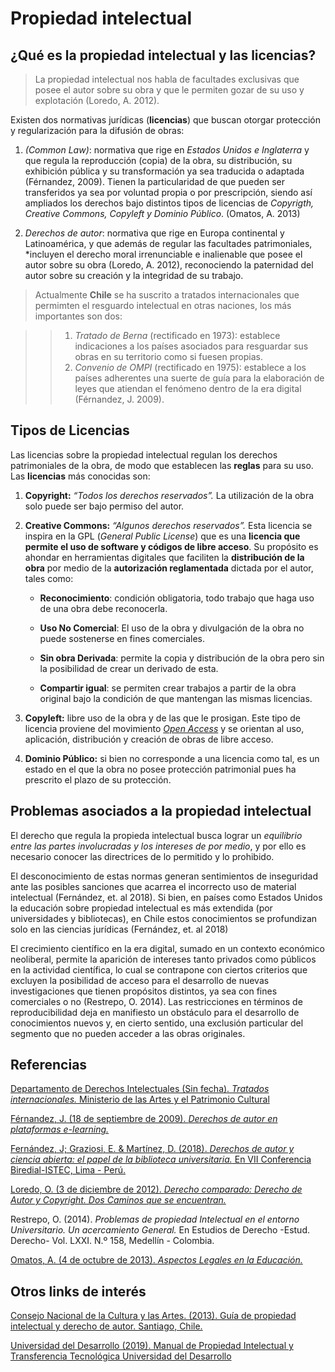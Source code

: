 # Propiedad intelectual {#propiedad}

## ¿Qué es la propiedad intelectual y las licencias?

> La propiedad intelectual nos habla de facultades exclusivas que posee el autor sobre su obra y que le permiten gozar de su uso y explotación (Loredo, A. 2012).

Existen dos normativas jurídicas (**licencias**) que buscan otorgar protección y regularización para la difusión de obras:

1. _(Common Law)_: normativa que rige en *Estados Unidos e Inglaterra* y que regula la reproducción (copia) de la obra, su distribución, su exhibición pública y su transformación ya sea traducida o adaptada (Férnandez, 2009). Tienen la particularidad de que pueden ser transferidos ya sea por voluntad propia o por prescripción, siendo así ampliados los derechos bajo distintos tipos de licencias de _Copyrigth, Creative Commons, Copyleft y Dominio Público_. (Omatos, A. 2013)

2. _Derechos de autor_: normativa que rige en Europa continental y Latinoamérica, y que además de regular las facultades patrimoniales, *incluyen el derecho moral irrenunciable e inalienable que posee el autor sobre su obra (Loredo, A. 2012), reconociendo la paternidad del autor sobre su creación y la integridad de su trabajo.

> Actualmente **Chile** se ha suscrito a tratados internacionales que permimten el resguardo intelectual en otras naciones, los más importantes son dos:

>> 1.  *Tratado de Berna* (rectificado en 1973): establece indicaciones a los países asociados para resguardar sus obras en su territorio como si fuesen propias.
  2. *Convenio de OMPI* (rectificado en 1975):  establece a los países adherentes una suerte de guía para la elaboración de leyes que atiendan el fenómeno dentro de la era digital (Férnandez, J. 2009). 

## Tipos de Licencias

Las licencias sobre la propiedad intelectual regulan los derechos patrimoniales de la obra, de modo que establecen las **reglas** para su uso. Las **licencias** más conocidas son:

1. **Copyright:** _"Todos los derechos reservados"._ La utilización de la obra solo puede ser bajo permiso del autor.

2. **Creative Commons:** _"Algunos derechos reservados"._ Esta licencia se inspira en la GPL (*General Public License*) que es una **licencia que permite el uso de software y códigos de libre acceso**. Su propósito es ahondar en herramientas digitales que faciliten la **distribución de la obra** por medio de la **autorización reglamentada** dictada por el autor, tales como:  

    + **Reconocimiento**: condición obligatoria, todo trabajo que haga uso de una obra debe reconocerla.  
  
    + **Uso No Comercial**: El uso de la obra y divulgación de la obra no puede sostenerse en fines comerciales.   
  
    + **Sin obra Derivada**: permite la copia y distribución de la obra pero sin la posibilidad de crear un derivado de esta.    
  
    + **Compartir igual**: se permiten crear trabajos a partir de la obra original bajo la condición de que mantengan las mismas licencias.    
  
3. **Copyleft:** libre uso de la obra y de las que le prosigan. Este tipo de licencia proviene del movimiento [*Open Access*](https://open-access.net/en/information-on-open-access/history-of-the-open-access-movement) y se orientan al uso, aplicación, distribución y creación de obras de libre acceso.  

4. **Dominio Público:** si bien no corresponde a una licencia como tal, es un estado en el que la obra no posee protección patrimonial pues ha prescrito el plazo de su protección.   

## Problemas asociados a la propiedad intelectual

El derecho que regula la propieda intelectual busca lograr un *equilibrio entre las partes involucradas y los intereses de por medio*, y por ello es necesario conocer las directrices de lo permitido y lo prohibido.

El desconocimiento de estas normas generan sentimientos de inseguridad ante las posibles sanciones que acarrea el incorrecto uso de material intelectual (Fernández, et. al 2018). Si bien, en países como Estados Unidos la educación sobre propiedad intelectual es más extendida (por universidades y bibliotecas), en Chile estos conocimientos se profundizan solo en las ciencias jurídicas (Fernández, et. al 2018)

El crecimiento científico en la era digital, sumado en un contexto económico neoliberal, permite la aparición de intereses tanto privados como públicos en la actividad científica, lo cual se contrapone con ciertos criterios que excluyen la posibilidad de acceso para el desarrollo de nuevas investigaciones que tienen propósitos distintos, ya sea con fines comerciales o no (Restrepo, O. 2014). Las restricciones en términos de reproducibilidad deja en manifiesto un obstáculo para el desarrollo de conocimientos nuevos y, en cierto sentido, una exclusión particular del segmento que no pueden acceder a las obras originales. 
  
## Referencias

[Departamento de Derechos Intelectuales (Sin fecha). _Tratados internacionales._ Ministerio de las Artes y el Patrimonio Cultural](https://www.propiedadintelectual.gob.cl/623/w3-propertyvalue-40381.html?_noredirect=1)

[Férnandez, J. (18 de septiembre de 2009). _Derechos de autor en plataformas e-learning._](https://www.ugr.es/~derechosdeautor/derechos_autor.html)

[Fernández, J; Graziosi, E. & Martínez, D. (2018). _Derechos de autor y ciencia abierta: el papel de la biblioteca universitaria._ En VII Conferencia Biredial-ISTEC, Lima - Perú. ](http://repositorio.pucp.edu.pe/index/bitstream/handle/123456789/133163/Juan-Carlos%20Fern%C3%A1ndez-Molina%20-%20Derechos%20de%20autor%20y%20ciencia%20abierta%20el%20papel%20de%20la%20biblioteca%20universitaria.pdf?sequence=6&isAllowed=y)

[Loredo, O. (3 de diciembre de 2012). _Derecho comparado: Derecho de Autor y Copyright. Dos Caminos que se encuentran._ ](https://egov.ufsc.br/portal/conteudo/derecho-comparado-derecho-de-autor-y-copyright-dos-caminos-que-se-encuentran)

Restrepo, O. (2014). _Problemas de propiedad Intelectual en el entorno Universitario. Un acercamiento General._ En Estudios de Derecho -Estud. Derecho- Vol. LXXI. N.º 158, Medellín - Colombia.

[Omatos, A. (4 de octubre de 2013). _Aspectos Legales en la Educación._](http://aomatos.edurioja.org/legalidad/index.html)

## Otros links de interés

[Consejo Nacional de la Cultura y las Artes. (2013). Guía de propiedad intelectual y derecho de autor. Santiago, Chile.](https://www.cultura.gob.cl/wp-content/uploads/2013/11/guia-propiedad-intelectual.pdf)

[Universidad del Desarrollo (2019). Manual de Propiedad Intelectual y Transferencia Tecnológica Universidad del Desarrollo](https://cdd.udd.cl/files/2019/05/Manual-de-Propiedad-intelectual.pdf)
